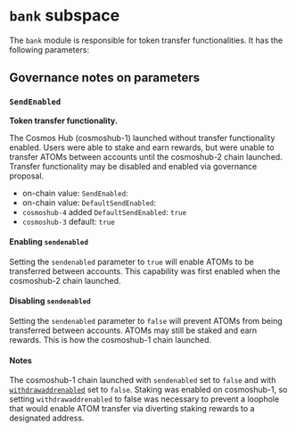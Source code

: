 
# `bank` subspace

The `bank` module is responsible for token transfer functionalities. It has the following parameters:

<KeyValueTable data={currentParams.bank} />

## Governance notes on parameters

### `SendEnabled`

**Token transfer functionality.**

The Cosmos Hub (cosmoshub-1) launched without transfer functionality enabled. Users were able to stake and earn rewards, but were unable to transfer ATOMs between accounts until the cosmoshub-2 chain launched. Transfer functionality may be disabled and enabled via governance proposal.

- on-chain value: `SendEnabled`: <Var children={currentParams.bank.SendEnabled} />
- on-chain value: `DefaultSendEnabled`: <Var children={currentParams.bank.DefaultSendEnabled} />
- `cosmoshub-4` added `DefaultSendEnabled`: `true`
- `cosmoshub-3` default: `true`

#### Enabling `sendenabled`

Setting the `sendenabled` parameter to `true` will enable ATOMs to be transferred between accounts. This capability was first enabled when the cosmoshub-2 chain launched.

#### Disabling `sendenabled`

Setting the `sendenabled` parameter to `false` will prevent ATOMs from being transferred between accounts. ATOMs may still be staked and earn rewards. This is how the cosmoshub-1 chain launched.

#### Notes

The cosmoshub-1 chain launched with `sendenabled` set to `false` and with [`withdrawaddrenabled`](./Distribution.md#4-withdrawaddrenabled) set to `false`. Staking was enabled on cosmoshub-1, so setting `withdrawaddrenabled` to false was necessary to prevent a loophole that would enable ATOM transfer via diverting staking rewards to a designated address.
